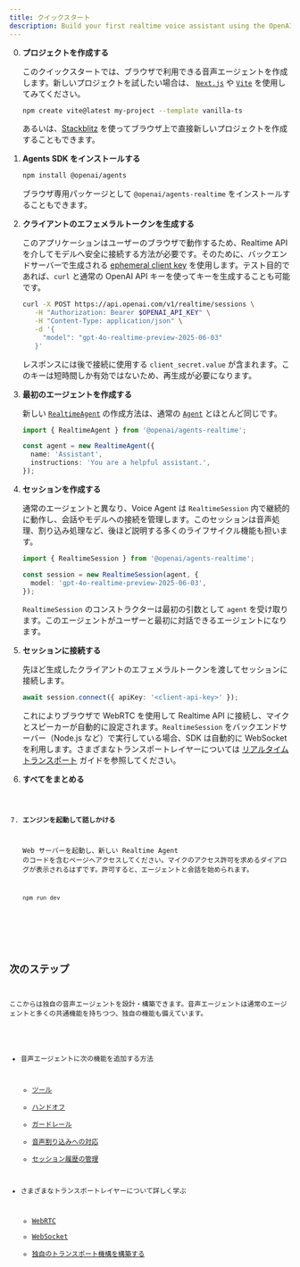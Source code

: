 ```yaml
---
title: クイックスタート
description: Build your first realtime voice assistant using the OpenAI Agents SDK in minutes.
---
```



<Steps>

0. **プロジェクトを作成する**

   このクイックスタートでは、ブラウザで利用できる音声エージェントを作成します。新しいプロジェクトを試したい場合は、 [`Next.js`](https://nextjs.org/docs/getting-started/installation) や [`Vite`](https://vite.dev/guide/installation.html) を使用してみてください。

   ```bash
   npm create vite@latest my-project --template vanilla-ts
   ```

   あるいは、[Stackblitz](https://stackblitz.com/github/openai/openai-agents-js/tree/examples/realtime-demo) を使ってブラウザ上で直接新しいプロジェクトを作成することもできます。

1. **Agents SDK をインストールする**

   ```bash
   npm install @openai/agents
   ```

   ブラウザ専用パッケージとして `@openai/agents-realtime` をインストールすることもできます。

2. **クライアントのエフェメラルトークンを生成する**

   このアプリケーションはユーザーのブラウザで動作するため、Realtime API を介してモデルへ安全に接続する方法が必要です。そのために、バックエンドサーバーで生成される [ephemeral client key](https://platform.openai.com/docs/guides/realtime#creating-an-ephemeral-token) を使用します。テスト目的であれば、`curl` と通常の OpenAI API キーを使ってキーを生成することも可能です。

   ```bash
   curl -X POST https://api.openai.com/v1/realtime/sessions \
      -H "Authorization: Bearer $OPENAI_API_KEY" \
      -H "Content-Type: application/json" \
      -d '{
        "model": "gpt-4o-realtime-preview-2025-06-03"
      }'
   ```

   レスポンスには後で接続に使用する `client_secret.value` が含まれます。このキーは短時間しか有効ではないため、再生成が必要になります。

3. **最初のエージェントを作成する**

   新しい [`RealtimeAgent`](/openai/agents-realtime/classes/realtimeagent/) の作成方法は、通常の [`Agent`](/docs/agents) とほとんど同じです。

   ```typescript
   import { RealtimeAgent } from '@openai/agents-realtime';

   const agent = new RealtimeAgent({
     name: 'Assistant',
     instructions: 'You are a helpful assistant.',
   });
   ```

4. **セッションを作成する**

   通常のエージェントと異なり、Voice Agent は `RealtimeSession` 内で継続的に動作し、会話やモデルへの接続を管理します。このセッションは音声処理、割り込み処理など、後ほど説明する多くのライフサイクル機能も担います。

   ```typescript
   import { RealtimeSession } from '@openai/agents-realtime';

   const session = new RealtimeSession(agent, {
     model: 'gpt-4o-realtime-preview-2025-06-03',
   });
   ```

   `RealtimeSession` のコンストラクターは最初の引数として `agent` を受け取ります。このエージェントがユーザーと最初に対話できるエージェントになります。

5. **セッションに接続する**

   先ほど生成したクライアントのエフェメラルトークンを渡してセッションに接続します。

   ```typescript
   await session.connect({ apiKey: '<client-api-key>' });
   ```

   これによりブラウザで WebRTC を使用して Realtime API に接続し、マイクとスピーカーが自動的に設定されます。`RealtimeSession` をバックエンドサーバー（Node.js など）で実行している場合、SDK は自動的に WebSocket を利用します。さまざまなトランスポートレイヤーについては [リアルタイムトランスポート](/ja/guides/voice-agents/transport) ガイドを参照してください。

6. **すべてをまとめる**

   <Code lang="typescript" code={helloWorldExample} />

7. **エンジンを起動して話しかける**

   Web サーバーを起動し、新しい Realtime Agent のコードを含むページへアクセスしてください。マイクのアクセス許可を求めるダイアログが表示されるはずです。許可すると、エージェントと会話を始められます。

   ```bash
   npm run dev
   ```

</Steps>

## 次のステップ

ここからは独自の音声エージェントを設計・構築できます。音声エージェントは通常のエージェントと多くの共通機能を持ちつつ、独自の機能も備えています。

- 音声エージェントに次の機能を追加する方法

  - [ツール](/ja/guides/voice-agents/build#tools)
  - [ハンドオフ](/ja/guides/voice-agents/build#handoffs)
  - [ガードレール](/ja/guides/voice-agents/build#guardrails)
  - [音声割り込みへの対応](/ja/guides/voice-agents/build#audio-interruptions)
  - [セッション履歴の管理](/ja/guides/voice-agents/build#session-history)

- さまざまなトランスポートレイヤーについて詳しく学ぶ
  - [WebRTC](/ja/guides/voice-agents/transport#connecting-over-webrtc)
  - [WebSocket](/ja/guides/voice-agents/transport#connecting-over-websocket)
  - [独自のトランスポート機構を構築する](/ja/guides/voice-agents/transport#building-your-own-transport-mechanism)
